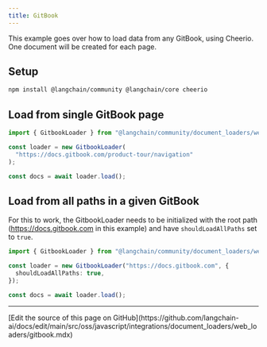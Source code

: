 ```yaml
---
title: GitBook
---
```


This example goes over how to load data from any GitBook, using Cheerio. One document will be created for each page.

## Setup

```bash npm
npm install @langchain/community @langchain/core cheerio
```
## Load from single GitBook page

```typescript
import { GitbookLoader } from "@langchain/community/document_loaders/web/gitbook";

const loader = new GitbookLoader(
  "https://docs.gitbook.com/product-tour/navigation"
);

const docs = await loader.load();
```
## Load from all paths in a given GitBook

For this to work, the GitbookLoader needs to be initialized with the root path (https://docs.gitbook.com in this example) and have `shouldLoadAllPaths` set to `true`.

```typescript
import { GitbookLoader } from "@langchain/community/document_loaders/web/gitbook";

const loader = new GitbookLoader("https://docs.gitbook.com", {
  shouldLoadAllPaths: true,
});

const docs = await loader.load();
```

---

<Callout icon="pen-to-square" iconType="regular">
  [Edit the source of this page on GitHub](https://github.com/langchain-ai/docs/edit/main/src/oss/javascript/integrations/document_loaders/web_loaders/gitbook.mdx)
</Callout>
